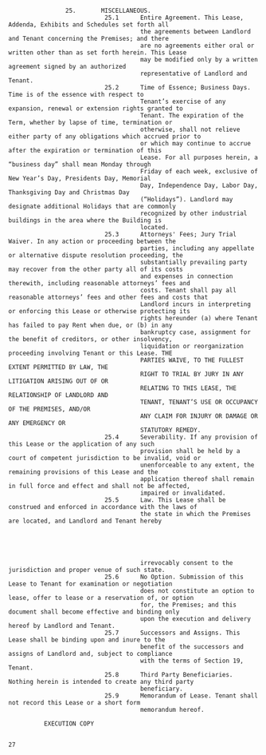                     25.       MISCELLANEOUS.
                               25.1      Entire Agreement. This Lease, Addenda, Exhibits and Schedules set forth all
                                         the agreements between Landlord and Tenant concerning the Premises; and there
                                         are no agreements either oral or written other than as set forth herein. This Lease
                                         may be modified only by a written agreement signed by an authorized
                                         representative of Landlord and Tenant.
                               25.2      Time of Essence; Business Days. Time is of the essence with respect to
                                         Tenant’s exercise of any expansion, renewal or extension rights granted to
                                         Tenant. The expiration of the Term, whether by lapse of time, termination or
                                         otherwise, shall not relieve either party of any obligations which accrued prior to
                                         or which may continue to accrue after the expiration or termination of this
                                         Lease. For all purposes herein, a “business day” shall mean Monday through
                                         Friday of each week, exclusive of New Year’s Day, Presidents Day, Memorial
                                         Day, Independence Day, Labor Day, Thanksgiving Day and Christmas Day
                                         (“Holidays”). Landlord may designate additional Holidays that are commonly
                                         recognized by other industrial buildings in the area where the Building is
                                         located.
                               25.3      Attorneys' Fees; Jury Trial Waiver. In any action or proceeding between the
                                         parties, including any appellate or alternative dispute resolution proceeding, the
                                         substantially prevailing party may recover from the other party all of its costs
                                         and expenses in connection therewith, including reasonable attorneys’ fees and
                                         costs. Tenant shall pay all reasonable attorneys’ fees and other fees and costs that
                                         Landlord incurs in interpreting or enforcing this Lease or otherwise protecting its
                                         rights hereunder (a) where Tenant has failed to pay Rent when due, or (b) in any
                                         bankruptcy case, assignment for the benefit of creditors, or other insolvency,
                                         liquidation or reorganization proceeding involving Tenant or this Lease. THE
                                         PARTIES WAIVE, TO THE FULLEST EXTENT PERMITTED BY LAW, THE
                                         RIGHT TO TRIAL BY JURY IN ANY LITIGATION ARISING OUT OF OR
                                         RELATING TO THIS LEASE, THE RELATIONSHIP OF LANDLORD AND
                                         TENANT, TENANT’S USE OR OCCUPANCY OF THE PREMISES, AND/OR
                                         ANY CLAIM FOR INJURY OR DAMAGE OR ANY EMERGENCY OR
                                         STATUTORY REMEDY.
                               25.4      Severability. If any provision of this Lease or the application of any such
                                         provision shall be held by a court of competent jurisdiction to be invalid, void or
                                         unenforceable to any extent, the remaining provisions of this Lease and the
                                         application thereof shall remain in full force and effect and shall not be affected,
                                         impaired or invalidated.
                               25.5      Law. This Lease shall be construed and enforced in accordance with the laws of
                                         the state in which the Premises are located, and Landlord and Tenant hereby





                                         irrevocably consent to the jurisdiction and proper venue of such state.
                               25.6      No Option. Submission of this Lease to Tenant for examination or negotiation
                                         does not constitute an option to lease, offer to lease or a reservation of, or option
                                         for, the Premises; and this document shall become effective and binding only
                                         upon the execution and delivery hereof by Landlord and Tenant.
                               25.7      Successors and Assigns. This Lease shall be binding upon and inure to the
                                         benefit of the successors and assigns of Landlord and, subject to compliance
                                         with the terms of Section 19, Tenant.
                               25.8      Third Party Beneficiaries. Nothing herein is intended to create any third party
                                         beneficiary.
                               25.9      Memorandum of Lease. Tenant shall not record this Lease or a short form
                                         memorandum hereof.

              EXECUTION COPY

                                                                            27




